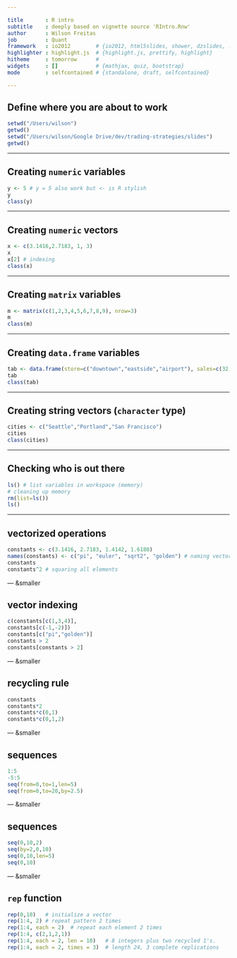 ```yaml
---

title       : R intro  
subtitle    : deeply based on vignette source 'RIntro.Rnw'  
author      : Wilson Freitas  
job         : Quant  
framework   : io2012        # {io2012, html5slides, shower, dzslides, ...}  
highlighter : highlight.js  # {highlight.js, prettify, highlight}  
hitheme     : tomorrow      #   
widgets     : []            # {mathjax, quiz, bootstrap}  
mode        : selfcontained # {standalone, draft, selfcontained}  

---
```


## Define where you are about to work

```r
setwd("/Users/wilson")
getwd()
setwd("/Users/wilson/Google Drive/dev/trading-strategies/slides")
getwd()
```

---

## Creating `numeric` variables

```r
y <- 5 # y = 5 also work but <- is R stylish
y
class(y)
```

---

## Creating `numeric` vectors

```r
x <- c(3.1416,2.7183, 1, 3)
x
x[2] # indexing
class(x)
```

---

## Creating `matrix` variables

```r
m <- matrix(c(1,2,3,4,5,6,7,8,9), nrow=3)
m
class(m)
```

---

## Creating `data.frame` variables

```r
tab <- data.frame(store=c("downtown","eastside","airport"), sales=c(32,17,24))
tab
class(tab)
```

---

## Creating string vectors (`character` type)

```r
cities <- c("Seattle","Portland","San Francisco")
cities
class(cities)
```


---

## Checking who is out there

```r
ls() # list variables in workspace (memory)
# cleaning up memory
rm(list=ls())
ls()
```

---

## vectorized operations

```r
constants <- c(3.1416, 2.7183, 1.4142, 1.6180)
names(constants) <- c("pi", "euler", "sqrt2", "golden") # naming vector elements
constants
constants^2 # squaring all elements
```

--- &smaller

## vector indexing

```r
c(constants[c(1,3,4)],
constants[c(-1,-2)])
constants[c("pi","golden")]
constants > 2
constants[constants > 2]
```

--- &smaller

## recycling rule

```r
constants
constants*2
constants*c(0,1)
constants*c(0,1,2)
```

--- &smaller

## sequences

```r
1:5
-5:5
seq(from=0,to=1,len=5)
seq(from=0,to=20,by=2.5)
```

--- &smaller

## sequences

```r
seq(0,10,2)
seq(by=2,0,10)
seq(0,10,len=5)
seq(0,10)
```

--- &smaller

## `rep` function

```r
rep(0,10)   # initialize a vector
rep(1:4, 2) # repeat pattern 2 times
rep(1:4, each = 2)  # repeat each element 2 times
rep(1:4, c(2,1,2,1))
rep(1:4, each = 2, len = 10)   # 8 integers plus two recycled 1's.
rep(1:4, each = 2, times = 3)  # length 24, 3 complete replications
```
